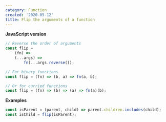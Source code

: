 ```yaml
---
category: Function
created: '2020-05-12'
title: Flip the arguments of a function
---
```


**JavaScript version**

```js
// Reverse the order of arguments
const flip =
    (fn) =>
    (...args) =>
        fn(...args.reverse());

// For binary functions
const flip = (fn) => (b, a) => fn(a, b);

// Or for curried functions
const flip = (fn) => (b) => (a) => fn(a)(b);
```

**Examples**

```js
const isParent = (parent, child) => parent.children.includes(child);
const isChild = flip(isParent);
```
